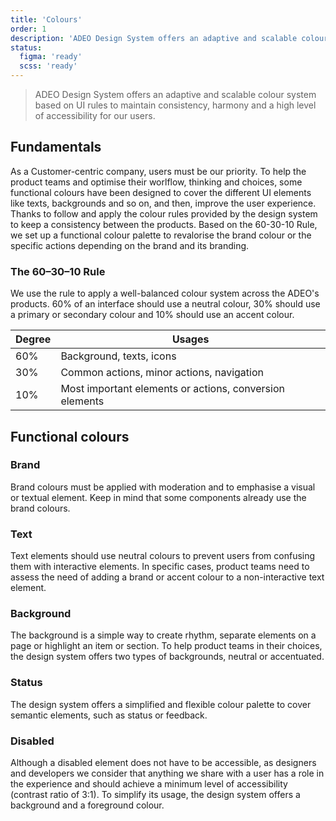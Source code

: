 ```yaml
---
title: 'Colours'
order: 1
description: 'ADEO Design System offers an adaptive and scalable colour system based on UI rules to maintain consistency, harmony and a high level of accessibility for our users.'
status:
  figma: 'ready'
  scss: 'ready'
---
```


> ADEO Design System offers an adaptive and scalable colour system based on UI rules to maintain consistency, harmony and a high level of accessibility for our users.

## Fundamentals

As a Customer-centric company, users must be our priority. To help the product teams and optimise their worlflow, thinking and choices, some functional colours have been designed to cover the different UI elements like texts, backgrounds and so on, and then, improve the user experience.
Thanks to follow and apply the colour rules provided by the design system to keep a consistency between the products.
Based on the 60-30-10 Rule, we set up a functional colour palette to revalorise the brand colour or the specific actions depending on the brand and its branding.

### The 60–30–10 Rule

We use the rule to apply a well-balanced colour system across the ADEO's products. 60% of an interface should use a neutral colour, 30% should use a primary or secondary colour and 10% should use an accent colour.

| Degree | Usages |
| -- | -- |
| 60% | Background, texts, icons |
| 30% | Common actions, minor actions, navigation |
| 10% | Most important elements or actions, conversion elements |

## Functional colours

### Brand

Brand colours must be applied with moderation and to emphasise a visual or textual element. Keep in mind that some components already use the brand colours.

### Text

Text elements should use neutral colours to prevent users from confusing them with interactive elements. In specific cases, product teams need to assess the need of adding a brand or accent colour to a non-interactive text element.

### Background

The background is a simple way to create rhythm, separate elements on a page or highlight an item or section. To help product teams in their choices, the design system offers two types of backgrounds, neutral or accentuated.

### Status

The design system offers a simplified and flexible colour palette to cover semantic elements, such as status or feedback.

### Disabled

Although a disabled element does not have to be accessible, as designers and developers we consider that anything we share with a user has a role in the experience and should achieve a minimum level of accessibility (contrast ratio of 3:1). To simplify its usage, the design system offers a background and a foreground colour.